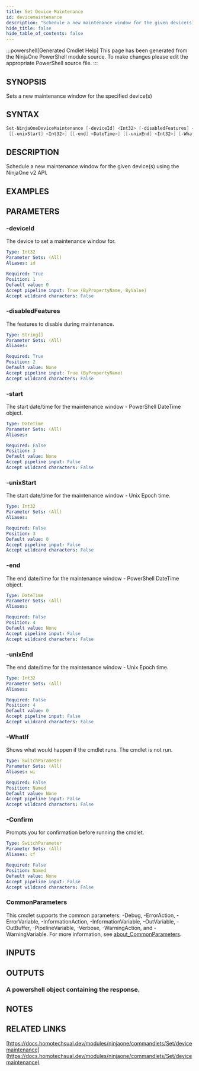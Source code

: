 ```yaml
---
title: Set Device Maintenance
id: devicemaintenance
description: "Schedule a new maintenance window for the given device(s) using the NinjaOne v2 API."
hide_title: false
hide_table_of_contents: false
---
```


:::powershell[Generated Cmdlet Help]
This page has been generated from the NinjaOne PowerShell module source. To make changes please edit the appropriate PowerShell source file.
:::

## SYNOPSIS

Sets a new maintenance window for the specified device(s)

## SYNTAX

```powershell
Set-NinjaOneDeviceMaintenance [-deviceId] <Int32> [-disabledFeatures] <String[]> [[-start] <DateTime>]
 [[-unixStart] <Int32>] [[-end] <DateTime>] [[-unixEnd] <Int32>] [-WhatIf] [-Confirm] [<CommonParameters>]
```

## DESCRIPTION

Schedule a new maintenance window for the given device(s) using the NinjaOne v2 API.

## EXAMPLES

## PARAMETERS

### -deviceId

The device to set a maintenance window for.

```yaml
Type: Int32
Parameter Sets: (All)
Aliases: id

Required: True
Position: 1
Default value: 0
Accept pipeline input: True (ByPropertyName, ByValue)
Accept wildcard characters: False
```

### -disabledFeatures

The features to disable during maintenance.

```yaml
Type: String[]
Parameter Sets: (All)
Aliases:

Required: True
Position: 2
Default value: None
Accept pipeline input: True (ByPropertyName)
Accept wildcard characters: False
```

### -start

The start date/time for the maintenance window - PowerShell DateTime object.

```yaml
Type: DateTime
Parameter Sets: (All)
Aliases:

Required: False
Position: 3
Default value: None
Accept pipeline input: False
Accept wildcard characters: False
```

### -unixStart

The start date/time for the maintenance window - Unix Epoch time.

```yaml
Type: Int32
Parameter Sets: (All)
Aliases:

Required: False
Position: 3
Default value: 0
Accept pipeline input: False
Accept wildcard characters: False
```

### -end

The end date/time for the maintenance window - PowerShell DateTime object.

```yaml
Type: DateTime
Parameter Sets: (All)
Aliases:

Required: False
Position: 4
Default value: None
Accept pipeline input: False
Accept wildcard characters: False
```

### -unixEnd

The end date/time for the maintenance window - Unix Epoch time.

```yaml
Type: Int32
Parameter Sets: (All)
Aliases:

Required: False
Position: 4
Default value: 0
Accept pipeline input: False
Accept wildcard characters: False
```

### -WhatIf

Shows what would happen if the cmdlet runs.
The cmdlet is not run.

```yaml
Type: SwitchParameter
Parameter Sets: (All)
Aliases: wi

Required: False
Position: Named
Default value: None
Accept pipeline input: False
Accept wildcard characters: False
```

### -Confirm

Prompts you for confirmation before running the cmdlet.

```yaml
Type: SwitchParameter
Parameter Sets: (All)
Aliases: cf

Required: False
Position: Named
Default value: None
Accept pipeline input: False
Accept wildcard characters: False
```

### CommonParameters

This cmdlet supports the common parameters: -Debug, -ErrorAction, -ErrorVariable, -InformationAction, -InformationVariable, -OutVariable, -OutBuffer, -PipelineVariable, -Verbose, -WarningAction, and -WarningVariable. For more information, see [about_CommonParameters](http://go.microsoft.com/fwlink/?LinkID=113216).

## INPUTS

## OUTPUTS

### A powershell object containing the response.

## NOTES

## RELATED LINKS

[https://docs.homotechsual.dev/modules/ninjaone/commandlets/Set/devicemaintenance](https://docs.homotechsual.dev/modules/ninjaone/commandlets/Set/devicemaintenance)
